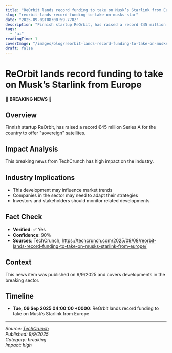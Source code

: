 ```yaml
---
title: "ReOrbit lands record funding to take on Musk’s Starlink from Europe"
slug: "reorbit-lands-record-funding-to-take-on-musks-star"
date: "2025-09-09T08:00:59.778Z"
description: "Finnish startup ReOrbit, has raised a record €45 million Series A for the country to offer \"sovereign\" satellites."
tags:
  - "ai"
readingTime: 1
coverImage: "/images/blog/reorbit-lands-record-funding-to-take-on-musks-star/cover.jpg"
draft: false
---
```


# ReOrbit lands record funding to take on Musk’s Starlink from Europe

🚨 **BREAKING NEWS** 🚨

## Overview

Finnish startup ReOrbit, has raised a record €45 million Series A for the country to offer "sovereign" satellites.

## Impact Analysis

This breaking news from TechCrunch has high impact on the industry.

## Industry Implications

- This development may influence market trends
- Companies in the sector may need to adapt their strategies
- Investors and stakeholders should monitor related developments

## Fact Check

- **Verified**: ✅ Yes
- **Confidence**: 90%
- **Sources**: TechCrunch, https://techcrunch.com/2025/09/08/reorbit-lands-record-funding-to-take-on-musks-starlink-from-europe/

## Context

This news item was published on 9/9/2025 and covers developments in the breaking sector.

## Timeline

- **Tue, 09 Sep 2025 04:00:00 +0000**: ReOrbit lands record funding to take on Musk’s Starlink from Europe

---

*Source: [TechCrunch](https://techcrunch.com/2025/09/08/reorbit-lands-record-funding-to-take-on-musks-starlink-from-europe/)*  
*Published: 9/9/2025*  
*Category: breaking*  
*Impact: high*